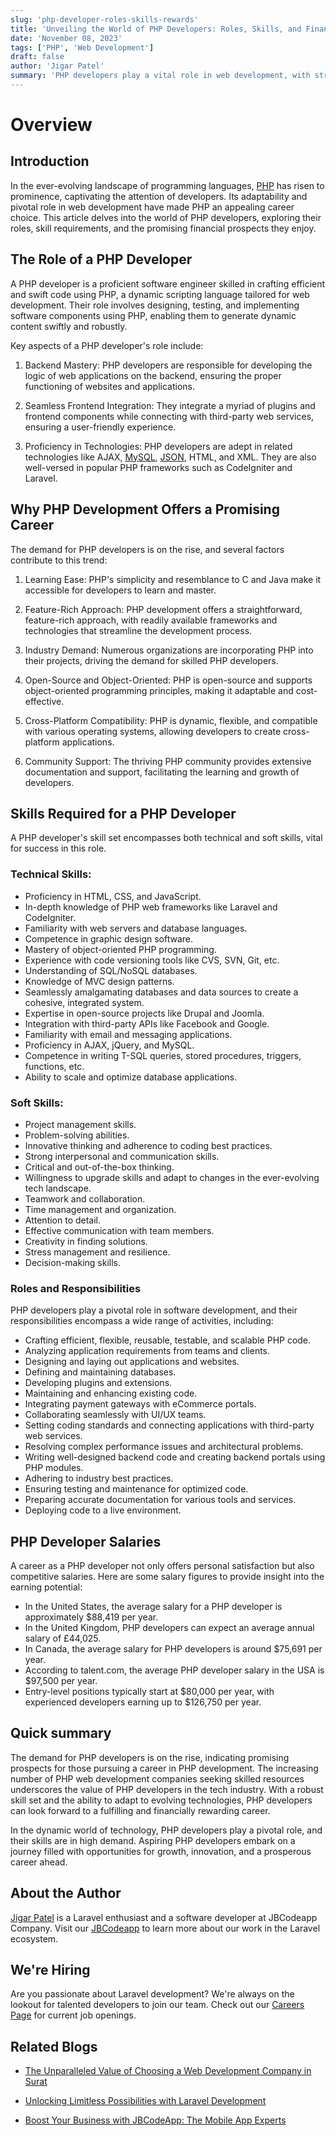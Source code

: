 ```yaml
---
slug: 'php-developer-roles-skills-rewards'
title: 'Unveiling the World of PHP Developers: Roles, Skills, and Financial Rewards'
date: 'November 08, 2023'
tags: ['PHP', 'Web Development']
draft: false
author: 'Jigar Patel'
summary: 'PHP developers play a vital role in web development, with strong demand driven by their proficiency in PHP and related technologies, offering promising career prospects and competitive salaries.'
---
```


# Overview

<TOCInline
  toc={props.toc}
  exclude="Overview"
  toHeading={2}
  defaultimage="php-developer-roles-skills-rewards"
/>

## Introduction

In the ever-evolving landscape of programming languages, [PHP](https://www.php.net/) has risen to prominence, captivating the attention of developers. Its adaptability and pivotal role in web development have made PHP an appealing career choice. This article delves into the world of PHP developers, exploring their roles, skill requirements, and the promising financial prospects they enjoy.

## The Role of a PHP Developer

A PHP developer is a proficient software engineer skilled in crafting efficient and swift code using PHP, a dynamic scripting language tailored for web development. Their role involves designing, testing, and implementing software components using PHP, enabling them to generate dynamic content swiftly and robustly.

Key aspects of a PHP developer's role include:

1. Backend Mastery: PHP developers are responsible for developing the logic of web applications on the backend, ensuring the proper functioning of websites and applications.

2. Seamless Frontend Integration: They integrate a myriad of plugins and frontend components while connecting with third-party web services, ensuring a user-friendly experience.

3. Proficiency in Technologies: PHP developers are adept in related technologies like AJAX, [MySQL](https://www.mysql.com/), [JSON](https://www.json.org/json-en.html), HTML, and XML. They are also well-versed in popular PHP frameworks such as CodeIgniter and Laravel.

## Why PHP Development Offers a Promising Career

The demand for PHP developers is on the rise, and several factors contribute to this trend:

1. Learning Ease: PHP's simplicity and resemblance to C and Java make it accessible for developers to learn and master.

2. Feature-Rich Approach: PHP development offers a straightforward, feature-rich approach, with readily available frameworks and technologies that streamline the development process.

3. Industry Demand: Numerous organizations are incorporating PHP into their projects, driving the demand for skilled PHP developers.

4. Open-Source and Object-Oriented: PHP is open-source and supports object-oriented programming principles, making it adaptable and cost-effective.

5. Cross-Platform Compatibility: PHP is dynamic, flexible, and compatible with various operating systems, allowing developers to create cross-platform applications.

6. Community Support: The thriving PHP community provides extensive documentation and support, facilitating the learning and growth of developers.

## Skills Required for a PHP Developer

A PHP developer's skill set encompasses both technical and soft skills, vital for success in this role.

### Technical Skills:

- Proficiency in HTML, CSS, and JavaScript.
- In-depth knowledge of PHP web frameworks like Laravel and CodeIgniter.
- Familiarity with web servers and database languages.
- Competence in graphic design software.
- Mastery of object-oriented PHP programming.
- Experience with code versioning tools like CVS, SVN, Git, etc.
- Understanding of SQL/NoSQL databases.
- Knowledge of MVC design patterns.
- Seamlessly amalgamating databases and data sources to create a cohesive, integrated system.
- Expertise in open-source projects like Drupal and Joomla.
- Integration with third-party APIs like Facebook and Google.
- Familiarity with email and messaging applications.
- Proficiency in AJAX, jQuery, and MySQL.
- Competence in writing T-SQL queries, stored procedures, triggers, functions, etc.
- Ability to scale and optimize database applications.

### Soft Skills:

- Project management skills.
- Problem-solving abilities.
- Innovative thinking and adherence to coding best practices.
- Strong interpersonal and communication skills.
- Critical and out-of-the-box thinking.
- Willingness to upgrade skills and adapt to changes in the ever-evolving tech landscape.
- Teamwork and collaboration.
- Time management and organization.
- Attention to detail.
- Effective communication with team members.
- Creativity in finding solutions.
- Stress management and resilience.
- Decision-making skills.

### Roles and Responsibilities

PHP developers play a pivotal role in software development, and their responsibilities encompass a wide range of activities, including:

- Crafting efficient, flexible, reusable, testable, and scalable PHP code.
- Analyzing application requirements from teams and clients.
- Designing and laying out applications and websites.
- Defining and maintaining databases.
- Developing plugins and extensions.
- Maintaining and enhancing existing code.
- Integrating payment gateways with eCommerce portals.
- Collaborating seamlessly with UI/UX teams.
- Setting coding standards and connecting applications with third-party web services.
- Resolving complex performance issues and architectural problems.
- Writing well-designed backend code and creating backend portals using PHP modules.
- Adhering to industry best practices.
- Ensuring testing and maintenance for optimized code.
- Preparing accurate documentation for various tools and services.
- Deploying code to a live environment.

## PHP Developer Salaries

A career as a PHP developer not only offers personal satisfaction but also competitive salaries. Here are some salary figures to provide insight into the earning potential:

- In the United States, the average salary for a PHP developer is approximately $88,419 per year.
- In the United Kingdom, PHP developers can expect an average annual salary of £44,025.
- In Canada, the average salary for PHP developers is around $75,691 per year.
- According to talent.com, the average PHP developer salary in the USA is $97,500 per year.
- Entry-level positions typically start at $80,000 per year, with experienced developers earning up to $126,750 per year.

## Quick summary

The demand for PHP developers is on the rise, indicating promising prospects for those pursuing a career in PHP development. The increasing number of PHP web development companies seeking skilled resources underscores the value of PHP developers in the tech industry. With a robust skill set and the ability to adapt to evolving technologies, PHP developers can look forward to a fulfilling and financially rewarding career.

In the dynamic world of technology, PHP developers play a pivotal role, and their skills are in high demand. Aspiring PHP developers embark on a journey filled with opportunities for growth, innovation, and a prosperous career ahead.

## About the Author

[Jigar Patel](https://expertlaravel.com) is a Laravel enthusiast and a software developer at JBCodeapp Company. Visit our [JBCodeapp](https://jbcodeapp.com) to learn more about our work in the Laravel ecosystem.

## We're Hiring

Are you passionate about Laravel development? We're always on the lookout for talented developers to join our team. Check out our [Careers Page](https://jbcodeapp.com/career) for current job openings.

## Related Blogs

- [The Unparalleled Value of Choosing a Web Development Company in Surat](surat-web-development-services-exceptional-value)

- [Unlocking Limitless Possibilities with Laravel Development](limitless-possibilities-laravel)

- [Boost Your Business with JBCodeApp: The Mobile App Experts](elevate-your-business-with-jbcodeapp)
